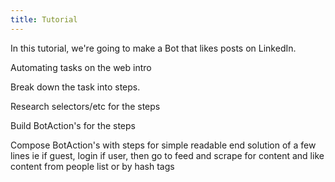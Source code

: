 ---
title: Tutorial
---

In this tutorial, we're going to make a Bot that likes posts on LinkedIn.

Automating tasks on the web intro

Break down the task into steps.

Research selectors/etc for the steps

Build BotAction's for the steps

Compose BotAction's with steps for simple readable end solution of a few lines
  ie if guest, login 
     if user, then go to feed and scrape for content and like content from people list or by hash tags
